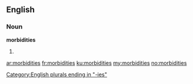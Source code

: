 ==English==

===Noun===
'''morbidities'''

# {{plural of|[[morbidity]]}}

[[Category:English plurals ending in "-ies"]]

[[ar:morbidities]]
[[fr:morbidities]]
[[ku:morbidities]]
[[my:morbidities]]
[[no:morbidities]]